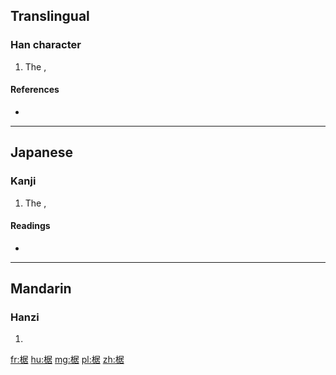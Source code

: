 ==Translingual==

===Han character===
{{Han char|rn=75|rad=木|as=08|sn=12|four=47964|canj=DSJR}}

# The {{vern|Japanese zelkova|pedia=1}}, {{taxlink|Zelkova serrata|species|noshow=1}}

====References====
* {{Han ref|kx=0536.130|dkj=15026|dj=0924.040|hdz=21240.040|uh=6910|ud=26896|bh=D9B9|bd=55737}}

----

==Japanese==

===Kanji===
{{ja-kanji|grade=uc|rs=木08}}

# The {{vern|Japanese zelkova|pedia=1}}, {{taxlink|Zelkova serrata|species|noshow=1}}

====Readings====
* {{ja-readings|on=[[きょ]] (kyo), [[こ]] (ko)|kun=[[まがき]] (magaki)}}

----

==Mandarin==

===Hanzi===
{{cmn-hanzi|pin=[[jū]] ([[ju1]]), [[pí]] ([[pi2]]), [[pì]] ([[pi4]])|wg=chü<sup>1</sup>, p'i<sup>2</sup>, p'i<sup>4</sup>}}

# {{defn|lang=cmn|sort=木08}}

[[fr:椐]]
[[hu:椐]]
[[mg:椐]]
[[pl:椐]]
[[zh:椐]]
